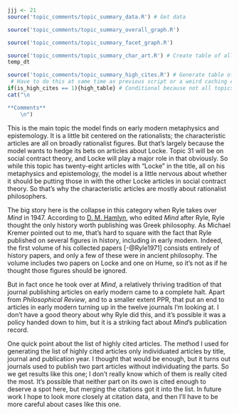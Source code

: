 ```r
jjj <- 21
source('topic_comments/topic_summary_data.R') # Get data
```

```r
source('topic_comments/topic_summary_overall_graph.R')
```

```r
source('topic_comments/topic_summary_facet_graph.R')
```

```r
source('topic_comments/topic_summary_char_art.R') # Create table of all articles in topic
temp_dt
```

```r
source('topic_comments/topic_summary_high_cites.R') # Generate table of highly cited articles. 
 # Have to do this at same time as previous script or a weird caching error occurs.
if(is_high_cites == 1){high_table} # Conditional because not all topics have high cites
cat("\n

**Comments**
	\n")
```

This is the main topic the model finds on early modern metaphysics and epistemology. It is a little bit centered on the rationalists; the characteristic articles are all on broadly rationalist figures. But that's largely because the model wants to hedge its bets on articles about Locke. Topic 31 will be on social contract theory, and Locke will play a major role in that obviously. So while this topic has twenty-eight articles with "Locke" in the title, all on his metaphysics and epistemology, the model is a little nervous about whether it should be putting those in with the other Locke articles in social contract theory. So that's why the characteristic articles are mostly about rationalist philosophers.

The big story here is the collapse in this category when Ryle takes over _Mind_ in 1947. According to [D. M. Hamlyn](https://www.jstor.org/stable/23955672?seq=5#metadata_info_tab_contents), who edited _Mind_ after Ryle, Ryle thought the only history worth publishing was Greek philosophy. As Michael Kremer pointed out to me, that's hard to square with the fact that Ryle published on several figures in history, including in early modern. Indeed, the first volume of his collected papers [-@Ryle1971] consists entirely of history papers, and only a few of these were in ancient philosophy. The volume includes two papers on Locke and one on Hume, so it's not as if he thought those figures should be ignored.

But in fact once he took over at _Mind_, a relatively thriving tradition of that journal publishing articles on early modern came to a complete halt. Apart from _Philosophical Review_, and to a smaller extent PPR, that put an end to articles in early modern turning up in the twelve journals I'm looking at. I don't have a good theory about why Ryle did this, and it's possible it was a policy handed down to him, but it is a striking fact about _Mind_'s publication record.

One quick point about the list of highly cited articles. The method I used for generating the list of highly cited articles only individuated articles by title, journal and publication year. I thought that would be enough, but it turns out journals used to publish two part articles without individuating the parts. So we get results like this one; I don't really know which of them is really cited the most. It's possible that neither part on its own is cited enough to deserve a spot here, but merging the citations got it into the list. In future work I hope to look more closely at citation data, and then I'll have to be more careful about cases like this one.